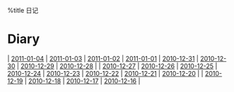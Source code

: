 %title 日记
= Diary =
| [[2011-01-04]] | [[2011-01-03]] | [[2011-01-02]] | [[2011-01-01]] | [[2010-12-31]] | [[2010-12-30]] | [[2010-12-29]] | [[2010-12-28]] |
| [[2010-12-27]] | [[2010-12-26]] | [[2010-12-25]] | [[2010-12-24]] | [[2010-12-23]] | [[2010-12-22]] | [[2010-12-21]] | [[2010-12-20]] |
| [[2010-12-19]] | [[2010-12-18]] | [[2010-12-17]] | [[2010-12-16]] |

<!-- Last modified:  2010-12-27 16:45:26 -->
